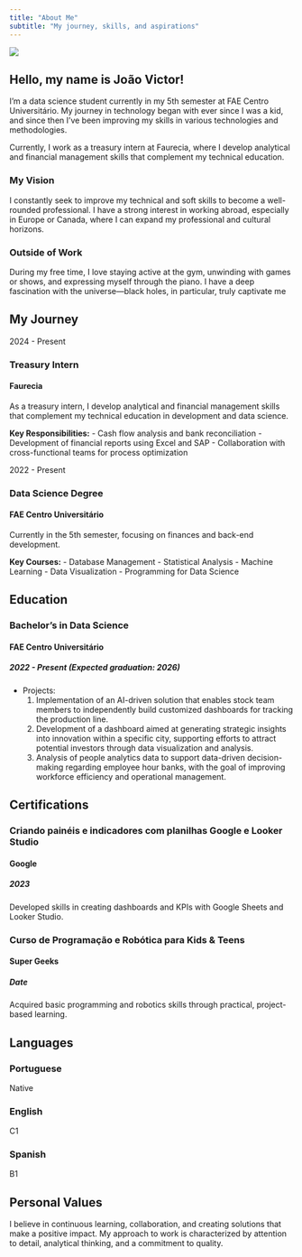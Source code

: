 ```yaml
---
title: "About Me"
subtitle: "My journey, skills, and aspirations"
---
```


::: {.about-grid}
::: {.about-image}
![](https://github.com/Veiga-a.png){.profile-img .gradient-border}
:::

::: {.about-content}
## Hello, my name is João Victor!

I'm a data science student currently in my 5th semester at FAE Centro Universitário. My journey in technology began with ever since I was a kid, and since then I've been improving my skills in various technologies and methodologies.

Currently, I work as a treasury intern at Faurecia, where I develop analytical and financial management skills that complement my technical education.

### My Vision

I constantly seek to improve my technical and soft skills to become a well-rounded professional. I have a strong interest in working abroad, especially in Europe or Canada, where I can expand my professional and cultural horizons.

### Outside of Work

During my free time, I love staying active at the gym, unwinding with games or shows, and expressing myself through the piano. I have a deep fascination with the universe—black holes, in particular, truly captivate me
:::
:::

## My Journey

::: {.timeline}
::: {.timeline-item .timeline-left}
::: {.timeline-content}
::: {.timeline-date}
2024 - Present
:::

### Treasury Intern
#### Faurecia

As a treasury intern, I develop analytical and financial management skills that complement my technical education in development and data science.

**Key Responsibilities:**
- Cash flow analysis and bank reconciliation
- Development of financial reports using Excel and SAP
- Collaboration with cross-functional teams for process optimization

:::
:::

::: {.timeline-item .timeline-right}
::: {.timeline-content}
::: {.timeline-date}
2022 - Present
:::

### Data Science Degree
#### FAE Centro Universitário

Currently in the 5th semester, focusing on finances and back-end development.

**Key Courses:**
- Database Management
- Statistical Analysis
- Machine Learning
- Data Visualization
- Programming for Data Science
:::
:::
:::



## Education

::: {.card .mb-4}
::: {.card-body}
### Bachelor's in Data Science
#### FAE Centro Universitário
##### 2022 - Present (Expected graduation: 2026)

- Projects: 
    1. Implementation of an AI-driven solution that enables stock team members to independently build customized dashboards for tracking the production line.
    2. Development of a dashboard aimed at generating strategic insights into innovation within a specific city, supporting efforts to attract potential investors through data visualization and analysis.
    3. Analysis of people analytics data to support data-driven decision-making regarding employee hour banks, with the goal of improving workforce efficiency and operational management.
:::
:::

## Certifications

::: {.row}
::: {.col-md-6 .mb-4}
::: {.card .h-100}
::: {.card-body}
### Criando painéis e indicadores com planilhas Google e Looker Studio
#### Google
##### 2023

Developed skills in creating dashboards and KPIs with Google Sheets and Looker Studio.
:::
:::
:::

::: {.col-md-6 .mb-4}
::: {.card .h-100}
::: {.card-body}
### Curso de Programação e Robótica para Kids & Teens
#### Super Geeks
##### Date

Acquired basic programming and robotics skills through practical, project-based learning.
:::
:::
:::
:::

## Languages

::: {.row}
::: {.col-md-4 .mb-4}
::: {.card .h-100}
::: {.card-body .text-center}
### Portuguese
Native
:::
:::
:::

::: {.col-md-4 .mb-4}
::: {.card .h-100}
::: {.card-body .text-center}
### English
C1
:::
:::
:::

::: {.col-md-4 .mb-4}
::: {.card .h-100}
::: {.card-body .text-center}
### Spanish
B1
:::
:::
:::
:::

## Personal Values

::: {.highlight-box}
I believe in continuous learning, collaboration, and creating solutions that make a positive impact. My approach to work is characterized by attention to detail, analytical thinking, and a commitment to quality.
:::
